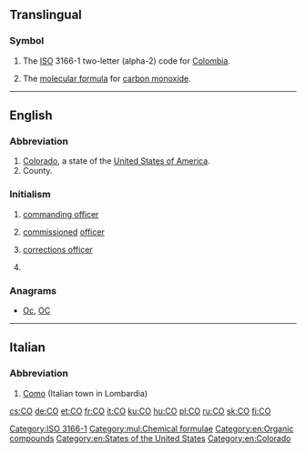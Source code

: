 {{also|Appendix:Variations of "co"}}
==Translingual==

===Symbol===
{{head|mul|symbol}}

# The [[ISO]] 3166-1 two-letter (alpha-2) code for [[Colombia]].
# {{label|mul|chemistry}} The [[molecular formula]] for [[carbon monoxide]].

[[Category:ISO 3166-1]]
[[Category:mul:Chemical formulae]]

----

==English==

===Abbreviation===
{{rfc-header|Abbreviation}}
{{head|en|abbreviation}}

# [[Colorado]], a state of the [[United States of America]].
# County.

===Initialism===
{{rfc-header|Initialism}}
{{head|en|initialism}}

# {{label|en|military}} [[commanding officer]]
# {{label|en|military}} [[commission]]ed [[officer]]
# {{label|en|US|law enforcement}} [[corrections officer]]
# {{label|en|geology}} {{initialism of|[[Common-Offset method]]|lang=en}}

===Anagrams===
* [[Oc#English|Oc]], [[OC#English|OC]]

[[Category:en:Organic compounds]]
[[Category:en:States of the United States]]
[[Category:en:Colorado]]

----

==Italian==

===Abbreviation===
{{rfc-header|Abbreviation}}
{{head|it|abbreviation}}

# [[Como]] (Italian town in Lombardia)

[[cs:CO]]
[[de:CO]]
[[et:CO]]
[[fr:CO]]
[[it:CO]]
[[ku:CO]]
[[hu:CO]]
[[pl:CO]]
[[ru:CO]]
[[sk:CO]]
[[fi:CO]]